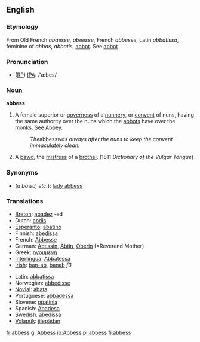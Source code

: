{{Wikisource1911Enc|Abbess}}
==English==

===Etymology===
From Old French ''abaesse'', ''abeesse'', French ''abbesse'', Latin ''abbatissa'', feminine of ''abbas'', ''abbatis'', [[abbot]]. See [[abbot]]

===Pronunciation===
* ([[RP]]) [[IPA]]: /ˈæbes/

===Noun===
'''abbess'''
#A female superior or [[governess]] of a [[nunnery]], or [[convent]] of nuns, having the same authority over the nuns which the [[abbots]] have over the monks. See [[Abbey]].
#:''The ''abbess'' was always after the nuns to keep the convent immaculately clean.''
# {{vulgar}} A [[bawd]], the [[mistress]] of a [[brothel]]. (1811 ''Dictionary of the Vulgar Tongue'')

===Synonyms===
* (''a bawd, etc.''): [[lady abbess]]

===Translations===
{{top}}
*[[Breton]]: [[abadez]] {{f}} -ed {{p}}
*Dutch: [[abdis]]
*[[Esperanto]]: [[abatino]]
*Finnish: [[abedissa]]
*French: [[Abbesse]]
*German: [[Äbtissin]], [[Äbtin]], [[Oberin]] (=Reverend Mother)
*Greek: [[ηγουμένη]]
*[[Interlingua]]: [[Abbatessa]]
*[[Irish]]: [[ban-ab]], [[banab]] ''f3''
{{mid}}
*Latin: [[abbatissa]]
*Norwegian: [[abbedisse]]
*[[Novial]]: [[abata]]
*Portuguese: [[abbadessa]]
*Slovene: [[opatinja]] {{f}}
*Spanish: [[Abadesa]]
*Swedish: [[abedissa]]
*[[Volapük]]: [[jilepädan]]
{{bottom}}

[[fr:abbess]]
[[gl:Abbess]]
[[io:Abbess]]
[[pl:abbess]]
[[fi:abbess]]